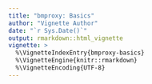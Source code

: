 ```yaml
---
title: "bmproxy: Basics"
author: "Vignette Author"
date: "`r Sys.Date()`"
output: rmarkdown::html_vignette
vignette: >
  %\VignetteIndexEntry{bmproxy-basics}
  %\VignetteEngine{knitr::rmarkdown}
  %\VignetteEncoding{UTF-8}
---
```


